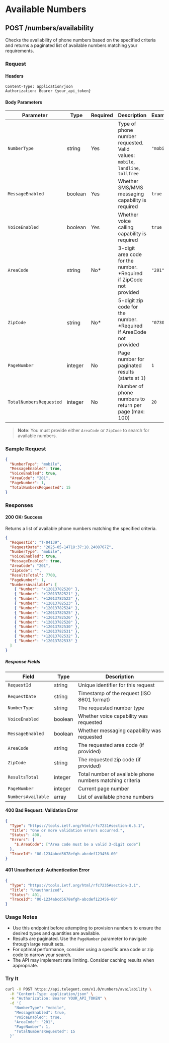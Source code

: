 # Available Numbers

## POST /numbers/availability

Checks the availability of phone numbers based on the specified criteria and returns a paginated list of available numbers matching your requirements.

### Request

#### Headers

```
Content-Type: application/json
Authorization: Bearer {your_api_token}
```

#### Body Parameters

| Parameter | Type | Required | Description | Example |
| --- | --- | --- | --- | --- |
| `NumberType` | string | Yes | Type of phone number requested. Valid values: `mobile`, `landline`, `tollfree` | `"mobile"` |
| `MessageEnabled` | boolean | Yes | Whether SMS/MMS messaging capability is required | `true` |
| `VoiceEnabled` | boolean | Yes | Whether voice calling capability is required | `true` |
| `AreaCode` | string | No* | 3-digit area code for the number. *Required if ZipCode not provided | `"201"` |
| `ZipCode` | string | No* | 5-digit zip code for the number. *Required if AreaCode not provided | `"07302"` |
| `PageNumber` | integer | No | Page number for paginated results (starts at 1) | `1` |
| `TotalNumbersRequested` | integer | No | Number of phone numbers to return per page (max: 100) | `20` |

> **Note**: You must provide either `AreaCode` or `ZipCode` to search for available numbers.

### Sample Request

```json
{
  "NumberType": "mobile",
  "MessageEnabled": true,
  "VoiceEnabled": true,
  "AreaCode": "201",
  "PageNumber": 1,
  "TotalNumbersRequested": 15
}
```

### Responses

#### 200 OK: Success

Returns a list of available phone numbers matching the specified criteria.

```json
{
  "RequestId": "T-04139",
  "RequestDate": "2025-05-14T18:37:18.2408767Z",
  "NumberType": "mobile",
  "VoiceEnabled": true,
  "MessageEnabled": true,
  "AreaCode": "201",
  "ZipCode": "",
  "ResultsTotal": 7700,
  "PageNumber": 1,
  "NumbersAvailable": [
    { "Number": "+12013782520" },
    { "Number": "+12013782521" },
    { "Number": "+12013782522" },
    { "Number": "+12013782523" },
    { "Number": "+12013782524" },
    { "Number": "+12013782525" },
    { "Number": "+12013782526" },
    { "Number": "+12013782528" },
    { "Number": "+12013782530" },
    { "Number": "+12013782531" },
    { "Number": "+12013782532" },
    { "Number": "+12013782533" }
  ]
}
```

##### Response Fields

| Field | Type | Description |
| --- | --- | --- |
| `RequestId` | string | Unique identifier for this request |
| `RequestDate` | string | Timestamp of the request (ISO 8601 format) |
| `NumberType` | string | The requested number type |
| `VoiceEnabled` | boolean | Whether voice capability was requested |
| `MessageEnabled` | boolean | Whether messaging capability was requested |
| `AreaCode` | string | The requested area code (if provided) |
| `ZipCode` | string | The requested zip code (if provided) |
| `ResultsTotal` | integer | Total number of available phone numbers matching criteria |
| `PageNumber` | integer | Current page number |
| `NumbersAvailable` | array | List of available phone numbers |

#### 400 Bad Request: Validation Error

```json
{
  "Type": "https://tools.ietf.org/html/rfc7231#section-6.5.1",
  "Title": "One or more validation errors occurred.",
  "Status": 400,
  "Errors": {
    "$.AreaCode": ["Area code must be a valid 3-digit code"]
  },
  "TraceId": "00-1234abcd5678efgh-abcdef123456-00"
}
```

#### 401 Unauthorized: Authentication Error

```json
{
  "Type": "https://tools.ietf.org/html/rfc7235#section-3.1",
  "Title": "Unauthorized",
  "Status": 401,
  "TraceId": "00-1234abcd5678efgh-abcdef123456-00"
}
```

### Usage Notes

- Use this endpoint before attempting to provision numbers to ensure the desired types and quantities are available.
- Results are paginated. Use the `PageNumber` parameter to navigate through large result sets.
- For optimal performance, consider using a specific area code or zip code to narrow your search.
- The API may implement rate limiting. Consider caching results when appropriate.

### Try It

```bash
curl -X POST https://api.telegent.com/v1.0/numbers/availability \
  -H "Content-Type: application/json" \
  -H "Authorization: Bearer YOUR_API_TOKEN" \
  -d '{
    "NumberType": "mobile",
    "MessageEnabled": true,
    "VoiceEnabled": true,
    "AreaCode": "201",
    "PageNumber": 1,
    "TotalNumbersRequested": 15
  }'
```